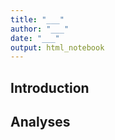 ```yaml
---
title: "___"
author: "___"
date: "___"
output: html_notebook
---
```


## Introduction

<!--% Ajoutez une courte introduction sur le sujet dont va traiter ce carnet de notes -->

## Analyses

<!--% Effectuez au minimum trois modèles linéaires (généralisés) de votre choix en lien avec votre thématique de recherche. Vous ne pouvez pas dépasser cinq modèles linéaires. -->
